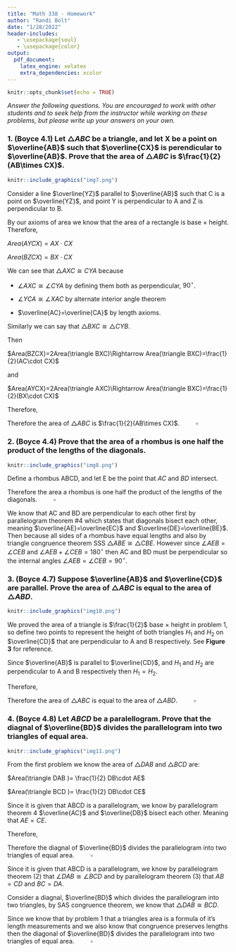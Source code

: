 ```yaml
---
title: "Math 338 - Homework"
author: "Randi Bolt"
date: "1/28/2022"
header-includes:
   - \usepackage{soul}
   - \usepackage{color}
output: 
  pdf_document:
    latex_engine: xelatex
    extra_dependencies: xcolor
---
```


```r
knitr::opts_chunk$set(echo = TRUE)
```

_Answer the following questions. You are encouraged to work with other students and to seek help from the instructor while working on these problems, but please write up your answers on your own._

### 1. (Boyce 4.1) Let $\triangle ABC$ be a triangle, and let X be a point on $\overline{AB}$ such that $\overline{CX}$ is perendicular to $\overline{AB}$. Prove that the area of $\triangle ABC$ is $\frac{1}{2}(AB\times CX)$. 

```r
knitr::include_graphics("img7.png")
```

Consider a line $\overline{YZ}$ parallel to $\overline{AB}$ such that C is a point on $\overline{YZ}$, and point Y is perpendicular to A and Z is perpendicular to B. 

By our axioms of area we know that the area of a rectangle is base $\times$ height. Therefore, 

$Area(AYCX)=AX\cdot CX$

$Area(BZCX)=BX\cdot CX$

We can see that $\triangle AXC\cong CYA$ because 

- $\angle AXC\cong \angle CYA$ by defining them both as perpendicular, $90^\circ$. 

- $\angle YCA\cong \angle XAC$ by alternate interior angle theorem

- $\overline{AC}=\overline{CA}$ by length axioms. 

Similarly we can say that $\triangle BXC\cong \triangle CYB$. 

Then 

$Area(BZCX)=2Area(\triangle BXC)\Rightarrow Area(\triangle BXC)=\frac{1}{2}(AC\cdot CX)$ 

and

$Area(AYCX)=2Area(\triangle AXC)\Rightarrow Area(\triangle BXC)=\frac{1}{2}(BX\cdot CX)$

Therefore, 

\begin{equation}\label{4.1}
\begin{split}
Area(\triangle ABC) &= Area(\triangle AXC) + Area(\triangle BXC)\\
&= \frac{1}{2}(AX\cdot CX)+\frac{1}{2}(BX\cdot CX)\\
&= \frac{1}{2}CX(AX+BX)\\
&= \frac{1}{2}CX(AB)
\end{split}
\end{equation}

Therefore the area of $\triangle ABC$ is $\frac{1}{2}(AB\times CX)$. $\quad\quad\square$

### 2. (Boyce 4.4) Prove that the area of a rhombus is one half the product of the lengths of the diagonals. 

```r
knitr::include_graphics("img8.png")
```

Define a rhombus ABCD, and let E be the point that $AC$ and $BD$ intersect. 

\begin{equation}\label{2.1}
\begin{split}
Area(ABCD) &= Area(\triangle ABC) + Area(\triangle CDA)\\
&= \frac{1}{2}AC(DE)+\frac{1}{2}AC(BE)\quad\quad\text{, proved in 1}\\
&= \frac{1}{2}AC(BE+DE)\\
&= \frac{1}{2}AC(BD)
\end{split}
\end{equation}

Therefore the area a rhombus is one half the product of the lengths of the diagonals. $\quad\quad\square$

**\hl{Added Note (2):}** 

We know that AC and BD are perpendicular to each other first by parallelogram theorem #4 which states that diagonals bisect each other, meaning  $\overline{AE}=\overline{EC}$  and $\overline{DE}=\overline{BE}$. Then because all sides of a rhombus have equal lengths and also by triangle congruence theorem SSS $\triangle ABE\cong \triangle CBE$. However since $\angle AEB = \angle CEB$ and $\angle AEB + \angle CEB=180^\circ$ then AC and BD must be perpendicular so the internal angles $\angle AEB = \angle CEB=90^\circ$.

### 3. (Boyce 4.7) Suppose $\overline{AB}$ and $\overline{CD}$ are parallel. Prove the area of $\triangle ABC$ is equal to the area of $\triangle ABD$.

<p>


```r
knitr::include_graphics("img10.png")
```

</p>

We proved the area of a triangle is $\frac{1}{2}$ base $\times$ height in problem 1, so define two points to represent the height of both triangles $H_1$ and $H_2$ on $\overline{CD}$ that are perpendicular to A and B respectively. See **Figure 3** for reference. 

Since $\overline{AB}$ is parallel to $\overline{CD}$, and $H_1$ and $H_2$ are perpendicular to A and B respectively then $H_1=H_2$. 

Therefore, 

\begin{equation}\label{3.1}
\begin{split}
\frac{1}{2}AB\cdot H_1 &= \frac{1}{2}AB\cdot {H_1}\\
\Rightarrow \frac{1}{2}AB\cdot H_1 &= \frac{1}{2}AB\cdot H_2\\
\Rightarrow Area (\triangle ABC) &= Area (\triangle ABD)
\end{split}
\end{equation}

Therefore the area of $\triangle ABC$ is equal to the area of $\triangle ABD$. $\quad\quad\square$

### 4. (Boyce 4.8) Let $ABCD$ be a paralellogram. Prove that the diagnal of $\overline{BD}$ divides the parallelogram into two triangles of equal area. 

```r
knitr::include_graphics("img11.png")
```

From the first problem we know the area of $\triangle DAB$ and $\triangle BCD$ are: 

$Area(\triangle DAB )= \frac{1}{2} DB\cdot AE$

$Area(\triangle  BCD )= \frac{1}{2} DB\cdot CE$

Since it is given that ABCD is a parallelogram, we know by parallelogram theorem 4 $\overline{AC}$ and $\overline{DB}$ bisect each other. Meaning that $AE=CE$. 

Therefore, 

\begin{equation}\label{4.1}
\begin{split}
\frac{1}{2} DB\cdot AE &= \frac{1}{2} DB\cdot AE\\
\Rightarrow \frac{1}{2} DB\cdot AE &= \frac{1}{2} DB\cdot CE\\
\Rightarrow Area (\triangle DAB) &= Area (\triangle BCD)
\end{split}
\end{equation}

Therefore the diagnal of $\overline{BD}$ divides the parallelogram into two triangles of equal area. $\quad\quad\square$


**\hl{Homework Rewrite (4):}** 

Since it is given that ABCD is a parallelogram, we know by parallelogram theorem (2) that $\angle DAB \cong \angle BCD$ and by parallelogram theorem (3) that $AB=CD$ and $BC=DA$.

Consider a diagnal, $\overline{BD}$ which divides the parallelogram into two triangles, by SAS congruence theorem, we know that $\triangle DAB\cong BCD$. 

Since we know that by problem 1 that a triangles area is a formula of it's length measurements and we also know that congruence preserves lengths then the diagonal of $\overline{BD}$ divides the parallelogram into two triangles of equal area. $\quad\quad\square$





